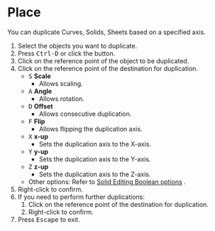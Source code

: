 

# Place

<Reference shortcut="Ctrl-D" command="Place" button="Left of Command Bar" />

You can duplicate Curves, Solids, Sheets based on a specified axis.

1. Select the objects you want to duplicate.
2. Press <kbd>Ctrl-D</kbd> or click the button.
3. Click on the reference point of the object to be duplicated.
4. Click on the reference point of the destination for duplication.
    - <kbd>S</kbd> **Scale**
        - Allows scaling.
    - <kbd>A</kbd> **Angle**
        - Allows rotation.
    - <kbd>D</kbd> **Offset**
        - Allows consecutive duplication.
    - <kbd>F</kbd> **Flip**
        - Allows flipping the duplication axis.
    - <kbd>X</kbd> **x-up**
        - Sets the duplication axis to the X-axis.
    - <kbd>Y</kbd> **y-up**
        - Sets the duplication axis to the Y-axis.
    - <kbd>Z</kbd> **z-up**
        - Sets the duplication axis to the Z-axis.
    - Other options: Refer to [Solid Editing Boolean options](boolean-options) .
5. Right-click to confirm.
6. If you need to perform further duplications:
   1. Click on the reference point of the destination for duplication.
   2. Right-click to confirm.
7. Press <kbd>Escape</kbd> to exit.


